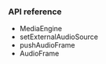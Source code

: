 <PlatformWrapper platform="flutter">

### API reference

- <Link to="{{global.API_REF_FLUTTER_ROOT_VOICE_SDK}}/class_imediaengine.html">MediaEngine</Link>

- <Link to="{{global.API_REF_FLUTTER_ROOT_VOICE_SDK}}/class_imediaengine.html#api_imediaengine_setexternalaudiosource2">setExternalAudioSource</Link>

- <Link to="{{global.API_REF_FLUTTER_ROOT_VOICE_SDK}}/class_imediaengine.html#api_imediaengine_pushaudioframe0">pushAudioFrame</Link>

- <Link to="{{global.API_REF_FLUTTER_ROOT_VOICE_SDK}}/class_iaudioframeobserverbase.html#class_audioframe">AudioFrame</Link>

</PlatformWrapper>
